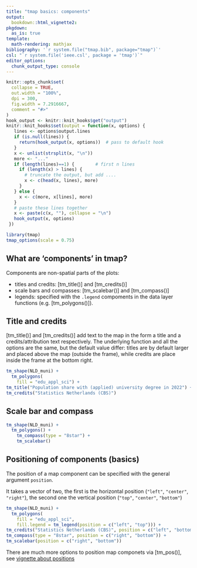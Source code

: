 ```yaml
---
title: "tmap basics: components"
output: 
  bookdown::html_vignette2:
pkgdown:
  as_is: true
template:
  math-rendering: mathjax
bibliography: '`r system.file("tmap.bib", package="tmap")`'
csl: "`r system.file('ieee.csl', package = 'tmap')`"
editor_options: 
  chunk_output_type: console
---
```


```r
knitr::opts_chunk$set(
  collapse = TRUE,
  out.width = "100%",
  dpi = 300,
  fig.width = 7.2916667,
  comment = "#>"
)
hook_output <- knitr::knit_hooks$get("output")
knitr::knit_hooks$set(output = function(x, options) {
   lines <- options$output.lines
   if (is.null(lines)) {
     return(hook_output(x, options))  # pass to default hook
   }
   x <- unlist(strsplit(x, "\n"))
   more <- "..."
   if (length(lines)==1) {        # first n lines
     if (length(x) > lines) {
       # truncate the output, but add ....
       x <- c(head(x, lines), more)
     }
   } else {
     x <- c(more, x[lines], more)
   }
   # paste these lines together
   x <- paste(c(x, ""), collapse = "\n")
   hook_output(x, options)
 })

```


```r
library(tmap)
tmap_options(scale = 0.75)
```

## What are 'components' in tmap?

Components are non-spatial parts of the plots:

* titles and credits: [tm_title()] and [tm_credits()]
* scale bars and compasses: [tm_scalebar()] and [tm_compass()]
* legends: specified with the `.legend` compoments in the data layer functions (e.g. [tm_polygons()]).

## Title and credits

[tm_title()] and [tm_credits()] add text to the map in the form a title and a credits/attribution text respectively. The underlying function and all the options are the same, but the default value differ: titles are by default larger and placed above the map (outside the frame), while credits are place inside the frame at the bottom right. 


```r
tm_shape(NLD_muni) +
  tm_polygons(
    fill = "edu_appl_sci") +
tm_title("Population share with (applied) university degree in 2022") +
tm_credits("Statistics Netherlands (CBS)")
```


##  Scale bar and compass

```r
tm_shape(NLD_muni) +
  tm_polygons() +
	tm_compass(type = "8star") +
	tm_scalebar()
```

## Positioning of components (basics)

The position of a map component can be specified with the general argument `position`.

It takes a vector of two, the first is the horizontal position (`"left"`, `"center"`, `"right"`), the second one the vertical position (`"top"`, `"center"`, `"bottom"`)

```r
tm_shape(NLD_muni) +
  tm_polygons(
    fill = "edu_appl_sci",
    fill.legend = tm_legend(position = c("left", "top"))) +
tm_credits("Statistics Netherlands (CBS)", position = c("left", "bottom")) +
tm_compass(type = "8star", position = c("right", "bottom")) +
tm_scalebar(position = c("right", "bottom"))
```

There are much more options to position map componets via [tm_pos()], see [vignette about positions](https://r-tmap.github.io/tmap/articles/41_position)
